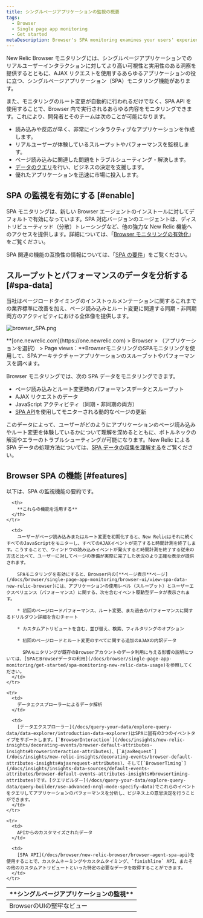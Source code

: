 ```yaml
---
title: シングルページアプリケーションの監視の概要
tags:
  - Browser
  - Single page app monitoring
  - Get started
metaDescription: Browser's SPA monitoring examines your users' experience with the front-end logic for single-page apps or any apps that pull content dynamically.
---
```


New Relic Browser モニタリングには、シングルページアプリケーションでのリアルユーザーインタラクションに対してより高い可視性と実用性のある洞察を提供するとともに、AJAX リクエストを使用するあらゆるアプリケーションの役に立つ、シングルページアプリケーション（SPA）モニタリング機能があります。

また、モニタリングのルート変更が自動的に行われるだけでなく、SPA API を使用することで、Browser 内で実行されるあらゆる内容をモニタリングできます。これにより、開発者とそのチームは次のことが可能になります。

- 読み込みや反応が早く、非常にインタラクティブなアプリケーションを作成します。
- リアルユーザーが体験しているスループットやパフォーマンスを監視します。
- ページ読み込みに関連した問題をトラブルシューティング・解決します。
- [データのクエリ](/docs/using-new-relic/data/understand-data/query-new-relic-data)を行い、ビジネスの決定を支援します。
- 優れたアプリケーションを迅速に市場に投入します。

## SPA の監視を有効にする [#enable]

SPA モニタリングは、新しい Browser エージェントのインストールに対してデフォルトで有効になっています。SPA 対応バージョンのエージェントは、ディストリビューティッド（分散）トレーシングなど、他の強力な New Relic 機能へのアクセスを提供します。詳細については、「[Browser モニタリングの有効化](/docs/browser/new-relic-browser/installation/update-browser-agent/#agent-types)」をご覧ください。

SPA 関連の機能の互換性の情報については、「[SPA の要件](/docs/browser/single-page-app-monitoring/get-started/spa-compatibility-requirements/)」をご覧ください。

## スループットとパフォーマンスのデータを分析する [#spa-data]

当社はページロードタイミングのインストゥルメンテーションに関するこれまでの業界標準に改善を加え、ページ読み込みとルート変更に関連する同期・非同期両方のアクティビティにおける全体像を提供します。

![browser_SPA.png](src/images/browser_SPA.png 'browser_SPA.png')

<figcaption>
  **[one.newrelic.com](https://one.newrelic.com) > Browser >
  （アプリケーションを選択） > Page
  views：**BrowserモニタリングのSPAモニタリングを使用して、SPAアーキテクチャーアプリケーションのスループットやパフォーマンスを調べます。
</figcaption>

Browser モニタリングでは、次の SPA データをモニタリングできます。

- ページ読み込みとルート変更時のパフォーマンスデータとスループット
- AJAX リクエストのデータ
- JavaScript アクティビティ（同期・非同期の両方）
- [SPA API](/docs/browser/new-relic-browser/browser-agent-spa-api)を使用してモニターされる動的なページの更新

このデータによって、ユーザーがどのようにアプリケーションのページ読み込みやルート変更を体験しているかについて理解を深めるとともに、ボトルネックの解消やエラーのトラブルシューティングが可能になります。New Relic による SPA データの処理方法については、[SPA データの収集を理解する](/docs/browser/single-page-app-monitoring/use-spa-data/understand-spa-data-collection)をご覧ください。

## Browser SPA の機能 [#features]

以下は、SPA の監視機能の要約です。

<table>
  <thead>
    <tr>
      <th style={{ width: "200px" }}>
        **シングルページアプリケーションの監視**
      </th>

      <th>
        **これらの機能を活用する**
      </th>
    </tr>

  </thead>

  <tbody>
    <tr>
      <td>
        BrowserのUIの堅牢なビュー
      </td>

      <td>
        ユーザーがページ読み込みまたはルート変更を初期化すると、New Relicはそれに続くすべてのJavaScriptをモニターし、すべてのAJAXイベントが完了すると時間計測を終了します。こうすることで、ウィンドウの読み込みイベントが発火すると時間計測を終了する従来の方法と比べて、ユーザーに対してページの準備が実際に完了した状況のより正確な表示が提供されます。

        SPAモニタリングを有効にすると、Browser内の[**ページ表示**ページ](/docs/browser/single-page-app-monitoring/browser-ui/view-spa-data-new-relic-browser)には、アプリケーションの使用レベル（スループット）とユーザーエクスペリエンス（パフォーマンス）に関する、次を含むイベント駆動型データが表示されます。

        * 初回のページロードパフォーマンス、ルート変更、また過去のパフォーマンスに関するドリルダウン詳細を含むチャート

        * カスタムアトリビュートを含む、並び替え、検索、フィルタリングのオプション

        * 初回のページロードとルート変更のすべてに関する追加のAJAXの内訳データ

          SPAモニタリングが既存のBrowserアカウントのデータ利用に与える影響の説明については、[SPAとBrowserデータの利用](/docs/browser/single-page-app-monitoring/get-started/spa-monitoring-new-relic-data-usage)を参照してください。
      </td>
    </tr>

    <tr>
      <td>
        データエクスプローラーによるデータ解析
      </td>

      <td>
        [データエクスプローラー](/docs/query-your-data/explore-query-data/data-explorer/introduction-data-explorer)はSPAに固有の3つのイベントタイプをサポートします。[`BrowserInteraction`](/docs/insights/new-relic-insights/decorating-events/browser-default-attributes-insights#browserinteraction-attributes)、[`AjaxRequest`](/docs/insights/new-relic-insights/decorating-events/browser-default-attributes-insights#ajaxrequest-attributes)、そして[`BrowserTiming`](/docs/insights/insights-data-sources/default-events-attributes/browser-default-events-attributes-insights#browsertiming-attributes)です。[クエリビルダー](/docs/query-your-data/explore-query-data/query-builder/use-advanced-nrql-mode-specify-data)でこれらのイベントをクエリしてアプリケーションのパフォーマンスを分析し、ビジネス上の意思決定を行うことができます。
      </td>
    </tr>

    <tr>
      <td>
        APIからのカスタマイズされたデータ
      </td>

      <td>
        [SPA API](/docs/browser/new-relic-browser/browser-agent-spa-api)を使用することで、カスタムネーミングやカスタムタイミング、`finishline` API、またその他のカスタムアトリビュートといった特定の必要なデータを取得することができます。
      </td>
    </tr>

  </tbody>
</table>
